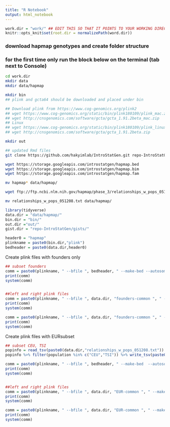 ```yaml
---
title: "R Notebook"
output: html_notebook
---
```



```r
work.dir = "work/" ## EDIT THIS SO THAT IT POINTS TO YOUR WORKING DIRECTORY ON YOUR LOCAL MACHINE"
knitr::opts_knit$set(root.dir = normalizePath(word.dir)) 

```

### download hapmap genotypes and create folder structure
### for the first time only run the block below on the terminal (tab next to Console)

```bash

cd work.dir
mkdir data
mkdir data/hapmap

mkdir bin
## plink and gcta64 should be downloaded and placed under bin

## Download plink from https://www.cog-genomics.org/plink2
## wget https://www.cog-genomics.org/static/bin/plink180109/plink_mac.zip
## wget http://cnsgenomics.com/software/gcta/gcta_1.91.2beta_mac.zip
## Linux
## wget https://www.cog-genomics.org/static/bin/plink180109/plink_linux_x86_64.zip
## wget http://cnsgenomics.com/software/gcta/gcta_1.91.2beta.zip

mkdir out

## updated Rmd files
git clone https://github.com/hakyimlab/IntroStatGen.git repo-IntroStatGen

wget https://storage.googleapis.com/introstatgen/hapmap.bed 
wget https://storage.googleapis.com/introstatgen/hapmap.bim 
wget https://storage.googleapis.com/introstatgen/hapmap.fam 

mv hapmap* data/hapmap/

wget ftp://ftp.ncbi.nlm.nih.gov/hapmap/phase_3/relationships_w_pops_051208.txt 

mv relationships_w_pops_051208.txt data/hapmap/

```


```r

library(tidyverse)
data.dir = "data/hapmap/"
bin.dir = "bin/"
out.dir ="out/"
gist.dir = "repo-IntroStatGen/gists/"

header0 = "hapmap"
plinkname = paste0(bin.dir,"plink")
bedheader = paste0(data.dir,header0)

```

Create plink files with founders only
```r

## subset founders
comm = paste0(plinkname, " --bfile ", bedheader, " --make-bed --autosome --filter-founders ", " --maf 0.05 --out ", data.dir, "founders-common")
print(comm)
system(comm)


##left and right plink files
comm = paste0(plinkname, " --bfile ", data.dir, "founders-common ", " --make-bed  --filter-founders ", " --maf 0.05", " --chr 1-8 " , " --out ", data.dir, "founders-common-left")
print(comm)
system(comm)

comm = paste0(plinkname, " --bfile ", data.dir, "founders-common ", " --make-bed  --filter-founders ",  " --maf 0.05", " --chr 9-22 " , " --out ", data.dir, "founders-common-right")
print(comm)
system(comm)

```

Create plink files with EURsubset
```r

## subset CEU, TSI
popinfo = read_tsv(paste0(data.dir,"relationships_w_pops_051208.txt"))
popinfo %>% filter(population %in% c("CEU","TSI")) %>% write_tsv(paste0(data.dir,"EUR.txt"))

comm = paste0(plinkname, " --bfile ", bedheader, " --make-bed  --autosome --keep ", data.dir,"EUR.txt ", " --maf 0.05 --out ", data.dir, "EUR-common")
print(comm)
system(comm)


##left and right plink files
comm = paste0(plinkname, " --bfile ", data.dir, "EUR-common ", " --make-bed ", " --maf 0.05", " --chr 1-8 " , " --out ", data.dir, "EUR-common-left")
print(comm)
system(comm)

comm = paste0(plinkname, " --bfile ", data.dir, "EUR-common ", " --make-bed ",  " --maf 0.05", " --chr 9-22 " , " --out ", data.dir, "EUR-common-right")
print(comm)
system(comm)

```

